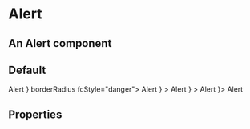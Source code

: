 
<Meta title="FusedComponents / Alert" component={Alert} />

# Alert

## An Alert component

## Default

<Preview>
  <Story name="Default Alert">
    <Alert title='Default'>
      Alert
    </Alert>
  </Story>
</Preview>

<Preview>
    <Alert title="Danger" icon={<FontAwesomeIcon transform="shrink-4" mask="circle" icon="ban" />} borderRadius fcStyle="danger">
      Alert
    </Alert>
</Preview>

<Preview>
        <Alert borderRadius fcStyle="success" title="Success" icon={<FontAwesomeIcon icon="check-circle" />} >
      Alert
    </Alert>
</Preview>

<Preview>
        <Alert borderRadius fcStyle="warning" title="Warning" icon={<FontAwesomeIcon icon="exclamation-circle" />} >
      Alert
    </Alert>
</Preview>

<Preview>
        <Alert borderRadius fcStyle="info" title="Info" icon={<FontAwesomeIcon icon="question-circle" />}>
      Alert
    </Alert>
</Preview>

## Properties

<Props of={Alert} />
